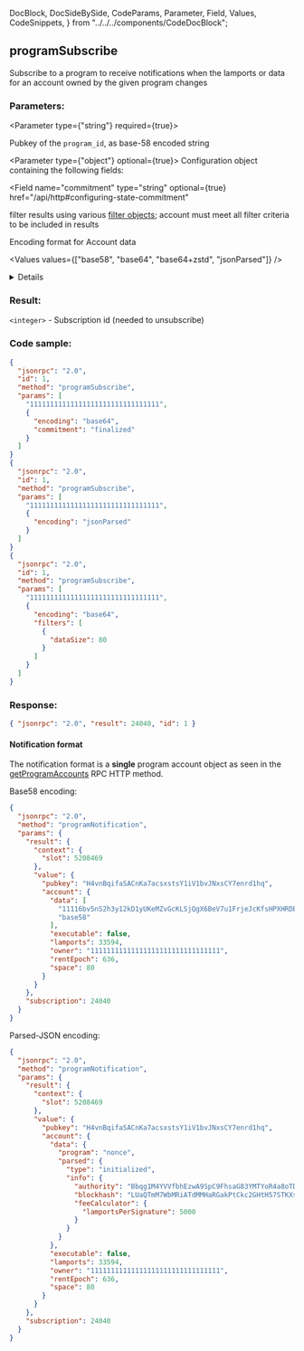   DocBlock,
  DocSideBySide,
  CodeParams,
  Parameter,
  Field,
  Values,
  CodeSnippets,
} from "../../../components/CodeDocBlock";

<DocBlock>

## programSubscribe

Subscribe to a program to receive notifications when the lamports or data for an account owned by the given program changes

<DocSideBySide>
<CodeParams>

### Parameters:

<Parameter type={"string"} required={true}>

Pubkey of the `program_id`, as base-58 encoded string

</Parameter>

<Parameter type={"object"} optional={true}> 
Configuration object containing the following fields:

<Field
  name="commitment"
  type="string"
  optional={true}
  href="/api/http#configuring-state-commitment"
></Field>

<Field name="filters" type="array" optional={true}>

filter results using various [filter objects](#filters); account must meet all
filter criteria to be included in results

</Field>

<Field name="encoding" type="string" optional={true} href="/api#parsed-responses">

Encoding format for Account data

<Values values={["base58", "base64", "base64+zstd", "jsonParsed"]} />

<details>

- `base58` is slow.
- [`jsonParsed`](/api#parsed-responses">) encoding attempts to use program-specific
  state parsers to return more human-readable and explicit account state data.
- If `jsonParsed` is requested but a parser cannot be found, the field falls
  back to `base64` encoding, detectable when the `data` field is type `string`.

</details>

</Field>

</Parameter>

### Result:

`<integer>` - Subscription id \(needed to unsubscribe\)

</CodeParams>

<CodeSnippets>

### Code sample:

```json
{
  "jsonrpc": "2.0",
  "id": 1,
  "method": "programSubscribe",
  "params": [
    "11111111111111111111111111111111",
    {
      "encoding": "base64",
      "commitment": "finalized"
    }
  ]
}
{
  "jsonrpc": "2.0",
  "id": 1,
  "method": "programSubscribe",
  "params": [
    "11111111111111111111111111111111",
    {
      "encoding": "jsonParsed"
    }
  ]
}
{
  "jsonrpc": "2.0",
  "id": 1,
  "method": "programSubscribe",
  "params": [
    "11111111111111111111111111111111",
    {
      "encoding": "base64",
      "filters": [
        {
          "dataSize": 80
        }
      ]
    }
  ]
}
```

### Response:

```json
{ "jsonrpc": "2.0", "result": 24040, "id": 1 }
```

</CodeSnippets>
</DocSideBySide>

#### Notification format

The notification format is a <b>single</b> program account object as seen in the [getProgramAccounts](/api#getProgramAccounts) RPC HTTP method.

Base58 encoding:

```json
{
  "jsonrpc": "2.0",
  "method": "programNotification",
  "params": {
    "result": {
      "context": {
        "slot": 5208469
      },
      "value": {
        "pubkey": "H4vnBqifaSACnKa7acsxstsY1iV1bvJNxsCY7enrd1hq",
        "account": {
          "data": [
            "11116bv5nS2h3y12kD1yUKeMZvGcKLSjQgX6BeV7u1FrjeJcKfsHPXHRDEHrBesJhZyqnnq9qJeUuF7WHxiuLuL5twc38w2TXNLxnDbjmuR",
            "base58"
          ],
          "executable": false,
          "lamports": 33594,
          "owner": "11111111111111111111111111111111",
          "rentEpoch": 636,
          "space": 80
        }
      }
    },
    "subscription": 24040
  }
}
```

Parsed-JSON encoding:

```json
{
  "jsonrpc": "2.0",
  "method": "programNotification",
  "params": {
    "result": {
      "context": {
        "slot": 5208469
      },
      "value": {
        "pubkey": "H4vnBqifaSACnKa7acsxstsY1iV1bvJNxsCY7enrd1hq",
        "account": {
          "data": {
            "program": "nonce",
            "parsed": {
              "type": "initialized",
              "info": {
                "authority": "Bbqg1M4YVVfbhEzwA9SpC9FhsaG83YMTYoR4a8oTDLX",
                "blockhash": "LUaQTmM7WbMRiATdMMHaRGakPtCkc2GHtH57STKXs6k",
                "feeCalculator": {
                  "lamportsPerSignature": 5000
                }
              }
            }
          },
          "executable": false,
          "lamports": 33594,
          "owner": "11111111111111111111111111111111",
          "rentEpoch": 636,
          "space": 80
        }
      }
    },
    "subscription": 24040
  }
}
```

</DocBlock>
